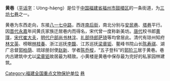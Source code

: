 {{文物保护单位
| 级别 = 全国
| 名称 = 三坊七巷和朱紫坊建筑群
| 圖片 = 黄巷入口.jpg
| 编号 = 6-583
| 分类 = 古建筑
| 时代 = [[明|明]]至[[中華民國|民国]]
| 所在 = [[福建省|福建省]][[福州市|福州市]]
| 登录 = 2006年
| Cat = 福建全国重点文物保护单位
}}
'''黄巷'''（[[平话字|平话字]]：Uòng-háe̤ng）是位于[[中国|中国]][[福建省|福建省]][[福州市|福州市]][[鼓楼区_(福州市)|鼓楼区]]的一条街道，为[[三坊七巷|三坊七巷]]之一。

黄巷为东西走向，东接[[八一七中路|八一七中路]]，西连[[南后街|南后街]]，南北分别与[[安民巷|安民巷]]、[[塔巷|塔巷]]平行。因[[晋代|晋代]][[永嘉_(西晋)|永嘉]]年间黄氏家族迁居巷内而得名，宋代曾一度称新美坊。[[唐代|唐代]]校书郎[[黄璞|黄璞]]，[[宋代|宋代]][[崔大夫|崔大夫]]，[[明代|明代]][[户部尚书|户部尚书]][[林泮|林泮]]、[[礼部侍郎|礼部侍郎]][[萨琦|萨琦]]等均曾居此。清代有琼州知府[[林文英|林文英]]、榜眼[[林枝春|林枝春]]、浙江巡抚[[李馥|李馥]]、江苏巡抚[[梁章钜|梁章钜]]、鳌峰书院山长[[陈寿祺|陈寿祺]]、湖广总督[[郭柏荫|郭柏荫]]、琉球册封使[[赵新|赵新]]、学者[[陈乔樅|陈乔樅]]，“五子登科”的[[郭阶三|郭阶三]]居于黄巷。巷内古建筑中尤以[[梁章钜|梁章钜]]故居最为精致。小黄楼是黄巷中保存最为完好的私家园林建筑。
{{福建全国重点文物保护单位}}

[[Category:福建全国重点文物保护单位|Category:福建全国重点文物保护单位]]
[[Category:三坊七巷|巷]]